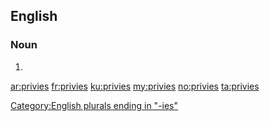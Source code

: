 ==English==

===Noun===
{{head|en|plural}}

# {{plural of|privy|lang=en|nocat=1}}

[[Category:English plurals ending in "-ies"]]

[[ar:privies]]
[[fr:privies]]
[[ku:privies]]
[[my:privies]]
[[no:privies]]
[[ta:privies]]